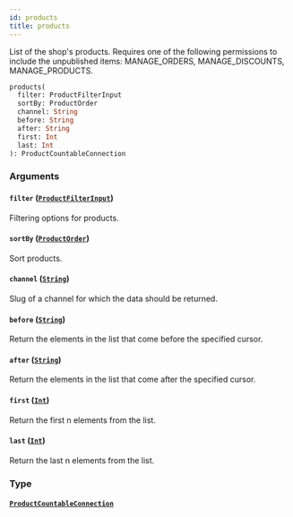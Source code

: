 ```yaml
---
id: products
title: products
---
```


List of the shop's products. Requires one of the following permissions to include the unpublished items: MANAGE_ORDERS, MANAGE_DISCOUNTS, MANAGE_PRODUCTS.

```graphql
products(
  filter: ProductFilterInput
  sortBy: ProductOrder
  channel: String
  before: String
  after: String
  first: Int
  last: Int
): ProductCountableConnection
```

### Arguments

#### `filter` ([`ProductFilterInput`](../../../developer/api-reference/inputs/product-filter-input))

Filtering options for products.

#### `sortBy` ([`ProductOrder`](../../../developer/api-reference/inputs/product-order))

Sort products.

#### `channel` ([`String`](../../../developer/api-reference/scalars/string))

Slug of a channel for which the data should be returned.

#### `before` ([`String`](../../../developer/api-reference/scalars/string))

Return the elements in the list that come before the specified cursor.

#### `after` ([`String`](../../../developer/api-reference/scalars/string))

Return the elements in the list that come after the specified cursor.

#### `first` ([`Int`](../../../developer/api-reference/scalars/int))

Return the first n elements from the list.

#### `last` ([`Int`](../../../developer/api-reference/scalars/int))

Return the last n elements from the list.

### Type

#### [`ProductCountableConnection`](../../../developer/api-reference/objects/product-countable-connection)
